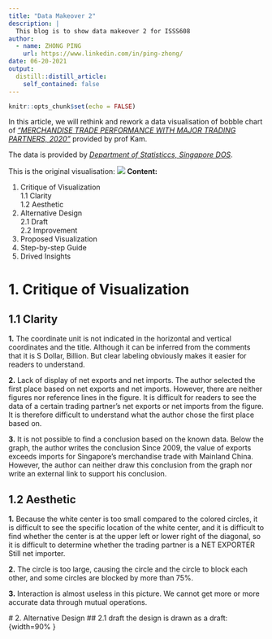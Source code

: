 ```yaml
---
title: "Data Makeover 2"
description: |
  This blog is to show data makeover 2 for ISSS608 
author:
  - name: ZHONG PING
    url: https://www.linkedin.com/in/ping-zhong/
date: 06-20-2021
output:
  distill::distill_article:
    self_contained: false
---
```



```r
knitr::opts_chunk$set(echo = FALSE)
```

In this article, we will rethink and rework a data visualisation of bobble chart of [*"MERCHANDISE TRADE PERFORMANCE
WITH MAJOR TRADING PARTNERS, 2020"*](https://www.singstat.gov.sg/modules/infographics/singapore-international-trade) provided by prof Kam.

The data is provided by [*Department of Statisticcs, Singapore DOS*](https://www.singstat.gov.sg/find-data/search-by-theme/trade-and-investment/merchandise-trade/latest-data).

This is the original visualisation:
![](1.png)
**Content:  **

1. Critique of Visualization  
    1.1 Clarity  
    1.2 Aesthetic  
2. Alternative Design  
    2.1 Draft  
    2.2 Improvement  
3. Proposed Visualization  
4. Step-by-step Guide  
5. Drived Insights  



# 1. Critique of Visualization

## 1.1 Clarity

**1.**
The coordinate unit is not indicated in the horizontal and vertical coordinates and the title. Although it can be inferred from the comments that it is S Dollar, Billion. But clear labeling obviously makes it easier for readers to understand.

**2.**
Lack of display of net exports and net imports. The author selected the first place based on net exports and net imports. However, there are neither figures nor reference lines in the figure. It is difficult for readers to see the data of a certain trading partner’s net exports or net imports from the figure. It is therefore difficult to understand what the author chose the first place based on.

**3.**
It is not possible to find a conclusion based on the known data. Below the graph, the author writes the conclusion Since 2009, the value of exports exceeds imports for Singapore's merchandise trade with Mainland China. However, the author can neither draw this conclusion from the graph nor write an external link to support his conclusion.

## 1.2 Aesthetic

**1.**
Because the white center is too small compared to the colored circles, it is difficult to see the specific location of the white center, and it is difficult to find whether the center is at the upper left or lower right of the diagonal, so it is difficult to determine whether the trading partner is a NET EXPORTER Still net importer.

**2.**
The circle is too large, causing the circle and the circle to block each other, and some circles are blocked by more than 75%.

**3.**
 Interaction is almost useless in this picture. We cannot get more or more accurate data through mutual operations.
 
 #  2. Alternative Design
## 2.1 draft
the design is drawn as a draft:
![]() {width=90% }